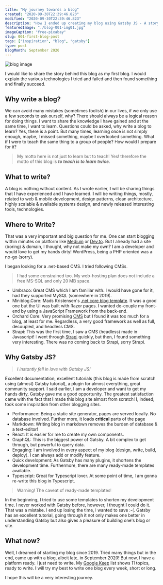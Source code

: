```yaml
---
title: "My journey towards a blog"
created: "2020-09-30T22:39:46.823"
modified: "2020-09-30T22:39:46.823"
description: "How I ended up creating my blog using Gatsby JS - A story about my blog"
featuredImage: "./blog-001-img01.jpg"
imageCaption: "free-pixabay"
slug: 001-first-blog-post
tags: ["inspiration", "blog", "gatsby"]
type: post
blogMonth: September 2020
---
```


![blog image](./blog-001-img01.jpg "Image: Werner Moser/pixabay - bit.ly/3clqxme")

I would like to share the story behind this blog as my first blog. I would explain the various technologies I tried and failed and then found something and finally succeed.

## Why write a blog?

We can avoid many mistakes (sometimes foolish) in our lives, if we only use a few seconds to ask ourself, why? There should always be a logical reason for doing things. I want to share the knowledge I have gained and at the same time, I want to learn. Questions could be asked, why write a blog to learn? Yes, there is a point. But many times, learning once is not simply enough, maybe, I missed something, maybe I overlooked something. What if I were to teach the same thing to a group of people? How would I prepare for it?

> My motto here is not just to learn but to teach! Yes! therefore the motto of this blog is **_to teach is to learn twice_**.

## What to write?

A blog is nothing without content. As I wrote earlier, I will be sharing things that I have experienced and I have learned. I will be writing things, mostly, related to web & mobile development, design patterns, clean architecture, highly scalable & available systems design, and newly released interesting tools, technologies.

## Where to Write?

That was a very important and big question for me. One can start blogging within minutes on platform like [Medium](https://medium.com) or [Dev.to](https://dev.to). But I already had a site (boring) & domain, I thought, why not make my own? I am a developer and would love to get my hands dirty! WordPress, being a PHP oriented was a no-go (sorry).

I began looking for a .net-based CMS. I tried following CMSs.

> I had some constrained too. My web-hosting plan does not include a free MS-SQL and only 20 MB space.

- Umbraco: Great CMS which I am familiar with. I would have gone for it, had they supported MySQL (somewhere in 2019).
- Miniblog.Core: Mads Kristensen's [.net core blog template](https://github.com/madskristensen/Miniblog.Core). It was a good one but the UI was built with Razor pages. I wanted de-couple my front-end by using a JavaScript Framework from the back-end.
- Orchard Core: Very promising [CMS](http://www.orchardcore.net/) but I found it was too much for a blog, at least for me. Regardless, a very good framework as well as full, decoupled, and headless CMS.
- Strapi: This was the first time, I saw a CMS (headless) made in Javascript! I went through [Strapi](https://strapi.io) quickly, but then, I found something very interesting. There was no coming back to Strapi, sorry Strapi.

## Why Gatsby JS?

> _I instantly fell in love with Gatsby JS!_

Excellent documentation, excellent tutorials (this blog is made from scratch using (almost) Gatsby tutorial), a plugin for almost everything, great community support. I said earlier, I am a developer and want to get my hands dirty, Gatsby gave me a good opportunity. The greatest satisfaction came with the fact that I made this blog site almost from scratch! I, indeed, took some inspiration from other blogging sites.

- Performance: Being a static site generator, pages are served locally. No database involved. Further more, it loads **critical** parts of the page
- Markdown: Writing blog in markdown removes the burden of database & a text-editor!
- React: It is easier for me to create my own components.
- GraphQL: This is the biggest power of Gatsby. A bit complex to get through, but powerful to query data.
- Engaging: I am involved in every aspect of my blog (design, write, build, deploy). I can always add or modify feature.
- Quick development: As Gatsby has many plugins, it shortens the development time. Furthermore, there are many ready-made templates available.
- Typescript: Great for Typescript lover. At some point of time, I am gonna re-write this blog in Typescript.

> Warning! The caveat of ready-made templates!

In the beginning, I tried to use some templates to shorten my development time. I never worked with Gatsby before, however, I thought I could do it. That was a mistake. I end up losing the time, I wanted to save :-(. Gatsby has an excellent tutorial, going through it not only makes one better in understanding Gatsby but also gives a pleasure of building one's blog or site.

## What now?

Well, I dreamed of starting my blog since 2019. Tried many things but in the end, came up with a blog, albeit late, in September 2020! But now, I have a platform ready. I just need to write. My [Google Keep](https://keep.google.com) list shows 11 topics, ready to write. I will try my best to write one blog every week, short or long.

I hope this will be a very interesting journey.
